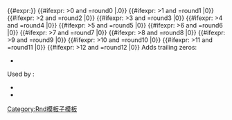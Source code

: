 <includeonly>{{#expr:{{{1}}}}}<!--
-->{{#ifexpr: {{{2}}}>0  and {{{1}}}={{{1}}}round0 |.0}}<!--
-->{{#ifexpr: {{{2}}}>1  and {{{1}}}={{{1}}}round1  |0}}<!--
-->{{#ifexpr: {{{2}}}>2  and {{{1}}}={{{1}}}round2  |0}}<!--
-->{{#ifexpr: {{{2}}}>3  and {{{1}}}={{{1}}}round3  |0}}<!--
-->{{#ifexpr: {{{2}}}>4  and {{{1}}}={{{1}}}round4  |0}}<!--
-->{{#ifexpr: {{{2}}}>5  and {{{1}}}={{{1}}}round5  |0}}<!--
-->{{#ifexpr: {{{2}}}>6  and {{{1}}}={{{1}}}round6  |0}}<!--
-->{{#ifexpr: {{{2}}}>7  and {{{1}}}={{{1}}}round7  |0}}<!--
-->{{#ifexpr: {{{2}}}>8  and {{{1}}}={{{1}}}round8  |0}}<!--
-->{{#ifexpr: {{{2}}}>9  and {{{1}}}={{{1}}}round9  |0}}<!--
-->{{#ifexpr: {{{2}}}>10 and {{{1}}}={{{1}}}round10 |0}}<!--
-->{{#ifexpr: {{{2}}}>11 and {{{1}}}={{{1}}}round11 |0}}<!--
-->{{#ifexpr: {{{2}}}>12 and {{{1}}}={{{1}}}round12 |0}}<!--
--></includeonly><noinclude>Adds trailing zeros:

*{{xpd|rnd/-|2|3}}

Used by {{tiw|rnd}}:
*{{xpd|#expr:2.0004 round 3}}
*{{xpd|rnd|2.0004|3}}
[[Category:Rnd模板子模板]]
</noinclude>
